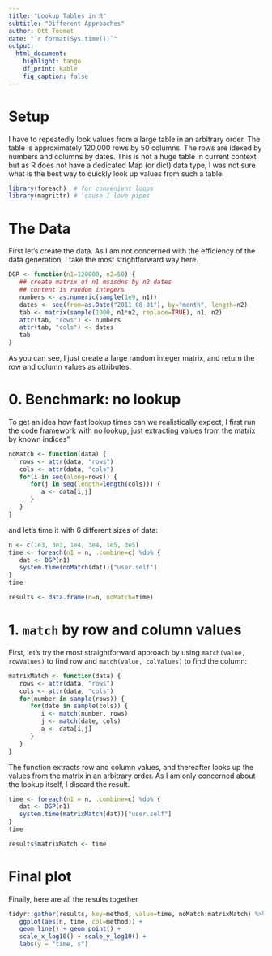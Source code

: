 ```yaml
---
title: "Lookup Tables in R"
subtitle: "Different Approaches"
author: Ott Toomet
date: "`r format(Sys.time())`"
output: 
  html_document:
    highlight: tango
    df_print: kable
    fig_caption: false
---
```


# Setup

I have to repeatedly look values from a large table in an arbitrary
order.  The table is approximately 120,000 rows by 50 columns.  The
rows are idexed by numbers and columns by dates.  This is not a huge
table in current context but as R does not have a dedicated Map (or
dict) data type, I was not sure what is the best way to quickly look
up values from such a table.

```r
library(foreach)  # for convenient loops
library(magrittr) # 'cause I love pipes
```

# The Data

First let's create the data.  As I am not concerned with the
efficiency of the data generation, I take the most strightforward way
here.

```r
DGP <- function(n1=120000, n2=50) {
   ## create matrix of n1 msisdns by n2 dates
   ## content is random integers
   numbers <- as.numeric(sample(1e9, n1))
   dates <- seq(from=as.Date("2011-08-01"), by="month", length=n2)
   tab <- matrix(sample(1000, n1*n2, replace=TRUE), n1, n2)
   attr(tab, "rows") <- numbers
   attr(tab, "cols") <- dates
   tab
}
```
As you can see, I just create a large random integer matrix, and
return the row and column values as attributes.


# 0. Benchmark: no lookup

To get an idea how fast lookup times can we realistically expect, I
first run the code framework with no lookup, just extracting values
from the matrix by known indices"
```r
noMatch <- function(data) {
   rows <- attr(data, "rows")
   cols <- attr(data, "cols")
   for(i in seq(along=rows)) {
      for(j in seq(length=length(cols))) {
         a <- data[i,j]
      }
   }
}
```
and let's time it with 6 different sizes of data:
```r
n <- c(1e3, 3e3, 1e4, 3e4, 1e5, 3e5)
time <- foreach(n1 = n, .combine=c) %do% {
   dat <- DGP(n1)
   system.time(noMatch(dat))["user.self"]
}
time
```

```r
results <- data.frame(n=n, noMatch=time)
```


# 1. `match` by row and column values

First, let's try the most straightforward approach by using
`match(value, rowValues)` to find row and `match(value, colValues)` to
find the column:
```r
matrixMatch <- function(data) {
   rows <- attr(data, "rows")
   cols <- attr(data, "cols")
   for(number in sample(rows)) {
      for(date in sample(cols)) {
         i <- match(number, rows)
         j <- match(date, cols)
         a <- data[i,j]
      }
   }
}
```
The function extracts row and column values, and thereafter looks up
the values from the matrix in an arbitrary order.  As I am only
concerned about the lookup itself, I discard the result.
```r
time <- foreach(n1 = n, .combine=c) %do% {
   dat <- DGP(n1)
   system.time(matrixMatch(dat))["user.self"]
}
time
```

```r
results$matrixMatch <- time
```

# Final plot

Finally, here are all the results together

```r
tidyr::gather(results, key=method, value=time, noMatch:matrixMatch) %>%
   ggplot(aes(n, time, col=method)) +
   geom_line() + geom_point() +
   scale_x_log10() + scale_y_log10() +
   labs(y = "time, s")
```
